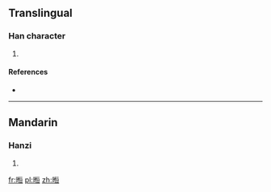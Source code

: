 ==Translingual==

===Han character===
{{Han char|rn=72|rad=日|as=09|sn=13|four=|canj=日心一一 (APMM), X日心一一 (XAPMM)}}

# {{defn|Han|sort=日09}}

====References====
* {{Han ref|kx=0497.340|hdz=21526.080|uh=6685|ud=26245}}

----

==Mandarin==

===Hanzi===
{{cmn-hanzi|pin=[[xuǎn]] ([[xuan3]])|wg=hsüan<sup>3</sup>}}

# {{defn|lang=cmn|sort=日09}}

[[fr:暅]]
[[pl:暅]]
[[zh:暅]]